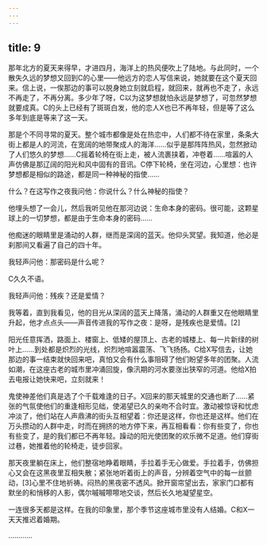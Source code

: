 ```yaml
---
---
---
```

title: 9
---



那年北方的夏天来得早，才进四月，海洋上的热风便吹上了陆地。与此同时，一个散失久远的梦想又回到C的心里——他远方的恋人写信来说，她就要在这个夏天回来。信上说，一俟那边的事可以脱身她立刻就启程，就回来，就再也不走了，永远不再走了，不再分离。多少年了呀，C以为这梦想就怕永远是梦想了，可忽然梦想就要成真。C的头上已经有了斑斑白发，他的恋人X也已不再年轻，但是等了这么多年到底是等来了这一天。

那是个不同寻常的夏天。整个城市都像是处在热恋中，人们都不待在家里，条条大街上都是人的河流，在宽阔的地带聚成人的海洋……似乎是那阵阵热风，忽然掀动了人们悠久的梦想……C摇着轮椅在街上走，被人流裹挟着，冲卷着……喧嚣的人声仿佛是那辽阔的阳光和风中固有的音讯。C停下轮椅，坐在河边，心里想：也许梦想都是相似的路途，都是同一种神秘的指使……

什么？在这写作之夜我问他：你说什么？什么神秘的指使？

他埋头想了一会儿，然后我听见他在那河边说：生命本身的密码。很可能，这颗星球上的一切梦想，都是由于生命本身的密码……

他痴迷的眼睛里是涌动的人群，继而是深阔的蓝天。他仰头冥望。我知道，他必是刹那间又看遍了自己的四十年。

我轻声问他：那密码是什么呢？

C久久不语。

我轻声问他：残疾？还是爱情？

我等着，直到我看见，他的目光从深阔的蓝天上降落，涌动的人群重又在他眼睛里升起，他才点点头——声音传进我的写作之夜：是呀，是残疾也是爱情。[2]

阳光任意挥洒，路面上、楼窗上、低矮的屋顶上、古老的城楼上、每一片新绿的树叶上……到处都是炽烈的光线，炽烈地喧嚣震荡、飞飞扬扬。C给X写信去，让她那边的事一结束就快回来吧，真怕又会有什么事阻碍了他们盼望多年的团聚。人流如潮，在这座古老的城市里冲涌回旋，像汛期的河水要涨出狭窄的河道。他给X拍去电报让她快来吧，立刻就来！

鬼使神差他们真是选了个千载难逢的日子。X回来的那天城里的交通也断了……紧张的气氛使他们的重逢相形见绌，使渴望已久的亲吻不合时宜。激动被惊讶和忧虑冲淡了，他们站在人声鼎沸的街头互相望着：你还是这样，你也还是这样。他们在万头攒动的人群中走，时而在拥挤的地方停下来，再互相看看：你有些变了，你也有些变了，是的我们都已不再年轻。躁动的阳光使团聚的欢乐微不足道。他们穿街过巷，她推着他的轮椅走，徒步回家。

那天夜里躺在床上，他们整宿地睁着眼睛，手拉着手无心做爱。手拉着手，仿佛担心又会在这黑夜里互相失散；紧张地听着街上的声音，分辨着空气中的每一丝颤动，[3]心里不住地祈祷。闷热的黑夜密不透风。掀开窗帘望出去，家家门口都有默坐的和悄移的人影，偶尔嘁嘁嚓嚓地交谈，然后长久地凝望星空。

一连很多天都是这样。在我的印象里，那个季节这座城市里没有人结婚。C和X一天天推迟着婚期。

…………